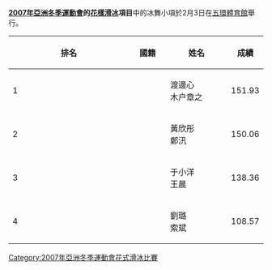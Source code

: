 '''[[2007年亞洲冬季運動會|2007年亞洲冬季運動會]]的[[2007年冬季亞洲運動會花樣滑冰比賽|花樣滑冰]]項目'''中的冰舞小項於2月3日在[[五環體育館|五環體育館]]舉行。

{| class=wikitable style="text-align:center" width=550
|-
! width=5%|'''排名'''
! width=15%|'''國籍'''
! width=25%|'''姓名'''
! width=15%|'''成績'''
|- bgcolor="gold"
| align="left"|1|| {{JPN}} || 渡邊心<br />木户章之 || 151.93
|- bgcolor="silver"
| align="left"|2|| {{CHN}} || 黃欣彤<br />鄭汛 ||150.06  
|-bgcolor="CC9966"
| align="left"|3|| {{CHN}} || 于小洋<br />王晨 ||138.36
|-
| align="left"|4||{{CHN}}|| 劉璐<br />索斌 || 108.57
|}

[[Category:2007年亞洲冬季運動會花式滑冰比賽|Category:2007年亞洲冬季運動會花式滑冰比賽]]